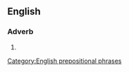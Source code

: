 ==English==

===Adverb===
{{infl|en|adverb|head=[[to]] [[a]] [[tee]]}}

# {{alternative form of|to a T}}

[[Category:English prepositional phrases]]